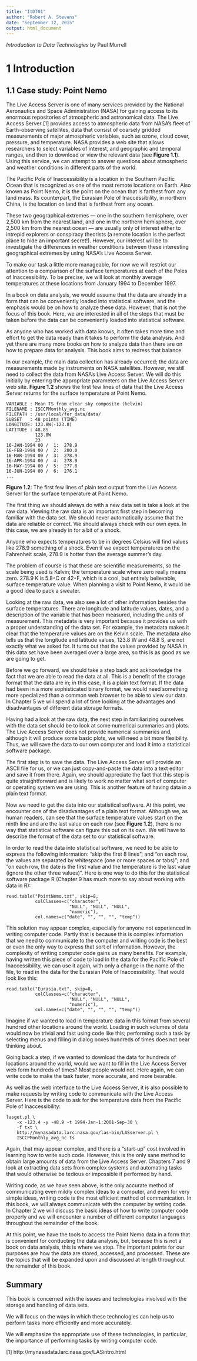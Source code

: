 ```yaml
---
title: "ItDT01"
author: "Robert A. Stevens"
date: "September 12, 2015"
output: html_document
---
```


*Introduction to Data Technologies* by Paul Murrell

# 1 Introduction

## 1.1 Case study: Point Nemo

The Live Access Server is one of many services provided by the National Aeronautics and Space Administration (NASA) for gaining access to its enormous repositories of atmospheric and astronomical data. The Live Access Server [1] provides access to atmospheric data from NASA’s fleet of Earth-observing satellites, data that consist of coarsely gridded measurements of major atmospheric variables, such as ozone, cloud cover, pressure, and temperature. NASA provides a web site that allows researchers to select variables of interest, and geographic and temporal ranges, and then to download or view the relevant data (see **Figure 1.1**). Using this service, we can attempt to answer questions about atmospheric and weather conditions in different parts of the world.

The Pacific Pole of Inaccessibility is a location in the Southern Pacific Ocean that is recognized as one of the most remote locations on Earth. Also known as Point Nemo, it is the point on the ocean that is farthest from any land mass. Its counterpart, the Eurasian Pole of Inaccessibility, in northern China, is the location on land that is farthest from any ocean.

These two geographical extremes — one in the southern hemisphere, over 2,500 km from the nearest land, and one in the northern hemisphere, over 2,500 km from the nearest ocean — are usually only of interest either to intrepid explorers or conspiracy theorists (a remote location is the perfect place to hide an important secret!). However, our interest will be to investigate the differences in weather conditions between these interesting geographical extremes by using NASA’s Live Access Server.

To make our task a little more manageable, for now we will restrict our attention to a comparison of the surface temperatures at each of the Poles of Inaccessibility. To be precise, we will look at monthly average temperatures at these locations from January 1994 to December 1997.

In a book on data analysis, we would assume that the data are already in a form that can be conveniently loaded into statistical software, and the emphasis would be on how to analyze these data. However, that is not the focus of this book. Here, we are interested in all of the steps that must be taken before the data can be conveniently loaded into statistical software.

As anyone who has worked with data knows, it often takes more time and effort to get the data ready than it takes to perform the data analysis. And yet there are many more books on how to analyze data than there are on how to prepare data for analysis. This book aims to redress that balance.

In our example, the main data collection has already occurred; the data are measurements made by instruments on NASA satellites. However, we still need to collect the data from NASA’s Live Access Server. We will do this initially by entering the appropriate parameters on the Live Access Server web site. **Figure 1.2** shows the first few lines of data that the Live Access Server returns for the surface temperature at Point Nemo.

    VARIABLE : Mean TS from clear sky composite (kelvin)
    FILENAME : ISCCPMonthly_avg.nc
    FILEPATH : /usr/local/fer_data/data/
    SUBSET   : 48 points (TIME)
    LONGITUDE: 123.8W(-123.8)
    LATITUDE : 48.8S
               123.8W 
               23
    16-JAN-1994 00 /  1:  278.9
    16-FEB-1994 00 /  2:  280.0
    16-MAR-1994 00 /  3:  278.9
    16-APR-1994 00 /  4:  278.9
    16-MAY-1994 00 /  5:  277.8
    16-JUN-1994 00 /  6:  276.1
    ...

**Figure 1.2**: The first few lines of plain text output from the Live Access Server for the surface temperature at Point Nemo.

The first thing we should always do with a new data set is take a look at the raw data. Viewing the raw data is an important first step in becoming familiar with the data set. We should never automatically assume that the data are reliable or correct. We should always check with our own eyes. In this case, we are already in for a bit of a shock.

Anyone who expects temperatures to be in degrees Celsius will find values like 278.9 something of a shock. Even if we expect temperatures on the Fahrenheit scale, 278.9 is hotter than the average summer’s day.

The problem of course is that these are scientific measurements, so the scale being used is Kelvin; the temperature scale where zero really means zero. 278.9 K is 5.8◦C or 42◦F, which is a cool, but entirely believable, surface temperature value. When planning a visit to Point Nemo, it would be a good idea to pack a sweater.

Looking at the raw data, we also see a lot of other information besides the surface temperatures. There are longitude and latitude values, dates, and a description of the variable that has been measured, including the units of measurement. This metadata is very important because it provides us with a proper understanding of the data set. For example, the metadata makes it clear that the temperature values are on the Kelvin scale. The metadata also tells us that the longitude and latitude values, 123.8 W and 48.8 S, are not exactly what we asked for. It turns out that the values provided by NASA in this data set have been averaged over a large area, so this is as good as we are going to get.

Before we go forward, we should take a step back and acknowledge the fact that we are able to read the data at all. This is a benefit of the storage format that the data are in; in this case, it is a plain text format. If the data had been in a more sophisticated binary format, we would need something more specialized than a common web browser to be able to view our data. In Chapter 5 we will spend a lot of time looking at the advantages and disadvantages of different data storage formats.

Having had a look at the raw data, the next step in familiarizing ourselves with the data set should be to look at some numerical summaries and plots. The Live Access Server does not provide numerical summaries and, although it will produce some basic plots, we will need a bit more flexibility. Thus, we will save the data to our own computer and load it into a statistical software package.

The first step is to save the data. The Live Access Server will provide an ASCII file for us, or we can just copy-and-paste the data into a text editor and save it from there. Again, we should appreciate the fact that this step is quite straightforward and is likely to work no matter what sort of computer or operating system we are using. This is another feature of having data in a plain text format.

Now we need to get the data into our statistical software. At this point, we encounter one of the disadvantages of a plain text format. Although we, as human readers, can see that the surface temperature values start on the ninth line and are the last value on each row (see **Figure 1.2**), there is no way that statistical software can figure this out on its own. We will have to describe the format of the data set to our statistical software.

In order to read the data into statistical software, we need to be able to express the following information: “skip the first 8 lines”; and “on each row, the values are separated by whitespace (one or more spaces or tabs)”; and “on each row, the date is the first value and the temperature is the last value (ignore the other three values)”. Here is one way to do this for the statistical software package R (Chapter 9 has much more to say about working with data in R):

    read.table("PointNemo.txt", skip=8,
               colClasses=c("character",
                            "NULL", "NULL", "NULL",
                            "numeric"),
               col.names=c("date", "", "", "", "temp"))

This solution may appear complex, especially for anyone not experienced in writing computer code. Partly that is because this is complex information that we need to communicate to the computer and writing code is the best or even the only way to express that sort of information. However, the complexity of writing computer code gains us many benefits. For example, having written this piece of code to load in the data for the Pacific Pole of Inaccessibility, we can use it again, with only a change in the name of the file, to read in the data for the Eurasian Pole of Inaccessibility. That would look like this:

    read.table("Eurasia.txt", skip=8,
               colClasses=c("character",
                            "NULL", "NULL", "NULL",
                            "numeric"),
               col.names=c("date", "", "", "", "temp"))

Imagine if we wanted to load in temperature data in this format from several hundred other locations around the world. Loading in such volumes of data would now be trivial and fast using code like this; performing such a task by selecting menus and filling in dialog boxes hundreds of times does not bear thinking about.

Going back a step, if we wanted to download the data for hundreds of locations around the world, would we want to fill in the Live Access Server web form hundreds of times? Most people would not. Here again, we can write code to make the task faster, more accurate, and more bearable.

As well as the web interface to the Live Access Server, it is also possible to make requests by writing code to communicate with the Live Access Server. Here is the code to ask for the temperature data from the Pacific Pole of Inaccessibility:

    lasget.pl \
        -x -123.4 -y -48.9 -t 1994-Jan-1:2001-Sep-30 \
        -f txt \
        http://mynasadata.larc.nasa.gov/las-bin/LASserver.pl \
        ISCCPMonthly_avg_nc ts

Again, that may appear complex, and there is a “start-up” cost involved in learning how to write such code. However, this is the only sane method to obtain large amounts of data from the Live Access Server. Chapters 7 and 9 look at extracting data sets from complex systems and automating tasks that would otherwise be tedious or impossible if performed by hand.

Writing code, as we have seen above, is the only accurate method of communicating even mildly complex ideas to a computer, and even for very simple ideas, writing code is the most efficient method of communication. In this book, we will always communicate with the computer by writing code. In Chapter 2 we will discuss the basic ideas of how to write computer code properly and we will encounter a number of different computer languages throughout the remainder of the book.

At this point, we have the tools to access the Point Nemo data in a form that is convenient for conducting the data analysis, but, because this is not a book on data analysis, this is where we stop. The important points for our purposes are how the data are stored, accessed, and processed. These are the topics that will be expanded upon and discussed at length throughout the remainder of this book.

## Summary

This book is concerned with the issues and technologies involved with the storage and handling of data sets.

We will focus on the ways in which these technologies can help us to perform tasks more efficiently and more accurately.

We will emphasize the appropriate use of these technologies, in particular, the importance of performing tasks by writing computer code.

[1] http://mynasadata.larc.nasa.gov/LASintro.html
